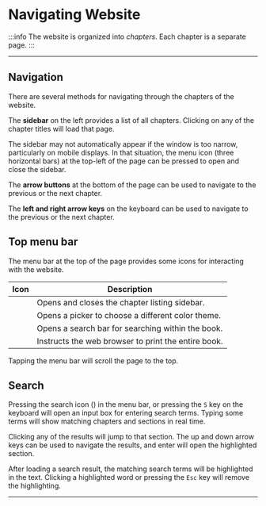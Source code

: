 # Navigating Website

:::info
The website is organized into _chapters_.
Each chapter is a separate page.
:::

---

## Navigation

There are several methods for navigating through the chapters of the website.

The **sidebar** on the left provides a list of all chapters.
Clicking on any of the chapter titles will load that page.

The sidebar may not automatically appear if the window is too narrow, particularly on mobile displays.
In that situation, the menu icon (three horizontal bars) at the top-left of the page can be pressed to open and close the sidebar.

The **arrow buttons** at the bottom of the page can be used to navigate to the previous or the next chapter.

The **left and right arrow keys** on the keyboard can be used to navigate to the previous or the next chapter.

## Top menu bar

The menu bar at the top of the page provides some icons for interacting with the website.

| Icon                              | Description                                         |
| --------------------------------- | --------------------------------------------------- |
| <i class="fa fa-bars"></i>        | Opens and closes the chapter listing sidebar.       |
| <i class="fa fa-paint-brush"></i> | Opens a picker to choose a different color theme.   |
| <i class="fa fa-search"></i>      | Opens a search bar for searching within the book.   |
| <i class="fa fa-print"></i>       | Instructs the web browser to print the entire book. |

Tapping the menu bar will scroll the page to the top.

## Search

Pressing the search icon (<i class="fa fa-search"></i>) in the menu bar, or pressing the `S` key on the keyboard will open an input box for entering search terms.
Typing some terms will show matching chapters and sections in real time.

Clicking any of the results will jump to that section.
The up and down arrow keys can be used to navigate the results, and enter will open the highlighted section.

After loading a search result, the matching search terms will be highlighted in the text.
Clicking a highlighted word or pressing the `Esc` key will remove the highlighting.

---
